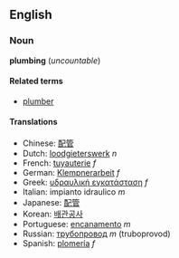 ==English==
===Noun===
'''plumbing''' (''uncountable'')

====Related terms====
*[[plumber]]

====Translations====
*Chinese: [[配管]]
*Dutch: [[loodgieterswerk]] ''n''
*French: [[tuyauterie]] ''f''
*German: [[Klempnerarbeit]] ''f''
*Greek: [[υδραυλική εγκατάσταση]] ''f''
*Italian: impianto idraulico ''m''
*Japanese: [[配管]]
*Korean: [[배관공사]]
*Portuguese: [[encanamento]] ''m''
*Russian: [[трубопровод]] ''m'' (truboprovod)
*Spanish: [[plomería]] ''f''